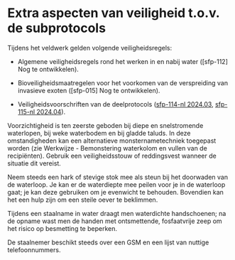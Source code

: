 # Extra aspecten van veiligheid t.o.v. de subprotocols

Tijdens het veldwerk gelden volgende veiligheidsregels:

-   Algemene veiligheidsregels rond het werken in en nabij water ([sfp-112] Nog te ontwikkelen).

-   Bioveiligheidsmaatregelen voor het voorkomen van de verspreiding van invasieve exoten ([sfp-015] Nog te ontwikkelen).

-   Veiligheidsvoorschriften van de deelprotocols ([sfp-114-nl 2024.03](../2024.03/index.html), [sfp-115-nl 2024.04](../2024.04/index.html)).

Voorzichtigheid is ten zeerste geboden bij diepe en snelstromende waterlopen, bij weke waterbodem en bij gladde taluds.
In deze omstandigheden kan een alternatieve monsternametechniek toegepast worden (zie Werkwijze - Bemonstering waterkolom en vullen van de recipiënten).
Gebruik een veiligheidsstouw of reddingsvest wanneer de situatie dit vereist.

Neem steeds een hark of stevige stok mee als steun bij het doorwaden van de waterloop.
Je kan er de waterdiepte mee peilen voor je in de waterloop gaat; je kan deze gebruiken om je evenwicht te behouden.
Bovendien kan het een hulp zijn om een steile oever te beklimmen.

Tijdens een staalname in water draagt men waterdichte handschoenen; na de opname wast men de handen met ontsmettende, fosfaatvrije zeep om het risico op besmetting te beperken.

De staalnemer beschikt steeds over een GSM en een lijst van nuttige telefoonnummers.
